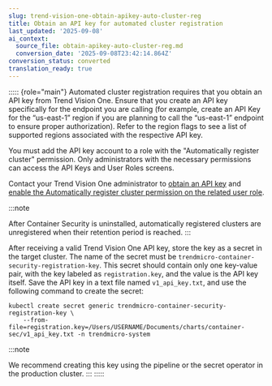 ```yaml
---
slug: trend-vision-one-obtain-apikey-auto-cluster-reg
title: Obtain an API key for automated cluster registration
last_updated: '2025-09-08'
ai_context:
  source_file: obtain-apikey-auto-cluster-reg.md
  conversion_date: '2025-09-08T23:42:14.864Z'
conversion_status: converted
translation_ready: true
---
```


::::: {role="main"}
Automated cluster registration requires that you obtain an API key from Trend Vision One. Ensure that you create an API key specifically for the endpoint you are calling (for example, create an API Key for the “us-east-1” region if you are planning to call the “us-east-1” endpoint to ensure proper authorization). Refer to the region flags to see a list of supported regions associated with the respective API key.

You must add the API key account to a role with the "Automatically register cluster" permission. Only administrators with the necessary permissions can access the API Keys and User Roles screens.

Contact your Trend Vision One administrator to [obtain an API key](platform-api-keys.mdx) and [enable the Automatically register cluster permission on the related user role](custom-user-roles-trend-vision-one.mdx).

:::note

After Container Security is uninstalled, automatically registered clusters are unregistered when their retention period is reached.
:::

After receiving a valid Trend Vision One API key, store the key as a secret in the target cluster. The name of the secret must be `trendmicro-container-security-registration-key`. This secret should contain only one key-value pair, with the key labeled as `registration.key`, and the value is the API key itself. Save the API key in a text file named `v1_api_key.txt`, and use the following command to create the secret:

``` codeblock
kubectl create secret generic trendmicro-container-security-registration-key \
    --from-file=registration.key=/Users/USERNAME/Documents/charts/container-sec/v1_api_key.txt -n trendmicro-system
```

:::note

We recommend creating this key using the pipeline or the secret operator in the production cluster.
:::
:::::
